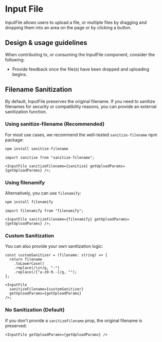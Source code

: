 
# Input File

<Meta title="Components/Forms and Inputs/InputFile" />

InputFile allows users to upload a file, or multiple files by dragging and
dropping them into an area on the page or by clicking a button.

## Design & usage guidelines

When contributing to, or consuming the InputFile component, consider the
following:

- Provide feedback once the file(s) have been dropped and uploading begins.

## Filename Sanitization

By default, InputFile preserves the original filename. If you need to sanitize
filenames for security or compatibility reasons, you can provide an external
sanitization function.

### Using sanitize-filename (Recommended)

For most use cases, we recommend the well-tested `sanitize-filename` npm
package:

```bash
npm install sanitize-filename
```

```tsx
import sanitize from "sanitize-filename";

<InputFile sanitizeFilename={sanitize} getUploadParams={getUploadParams} />;
```

### Using filenamify

Alternatively, you can use `filenamify`:

```bash
npm install filenamify
```

```tsx
import filenamify from "filenamify";

<InputFile sanitizeFilename={filenamify} getUploadParams={getUploadParams} />;
```

### Custom Sanitization

You can also provide your own sanitization logic:

```tsx
const customSanitizer = (filename: string) => {
  return filename
    .toLowerCase()
    .replace(/\s+/g, "-")
    .replace(/[^a-z0-9.-]/g, "");
};

<InputFile
  sanitizeFilename={customSanitizer}
  getUploadParams={getUploadParams}
/>;
```

### No Sanitization (Default)

If you don't provide a `sanitizeFilename` prop, the original filename is
preserved:

```tsx
<InputFile getUploadParams={getUploadParams} />
```
